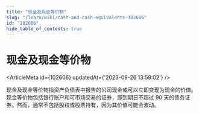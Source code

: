 ```yaml
---
title: "现金及现金等价物"
slug: "/learn/wiki/cash-and-cash-equivalents-102606"
id: "102606"
hide_table_of_contents: true
---
```



# 现金及现金等价物

<ArticleMeta id={102606} updatedAt={'2023-09-26 13:59:02'} />
<div className='border-solid border-b border-t-0 my-4 border-[var(--ifm-color-gray-300)]' />

现金及现金等价物指资产负债表中报告的公司现金或可以立即变现为现金的价值。现金等价物包括银行账户和可市场交易的证券，即到期日不超过 90 天的债务证券。然而，通常不包括股权或股票持有，因为其价值可能会波动。
